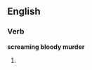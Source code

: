 ==English==

===Verb===
'''screaming bloody murder'''

# {{present participle of|scream bloody murder}}
{{count page|[[Wiktionary:Page count]]}}